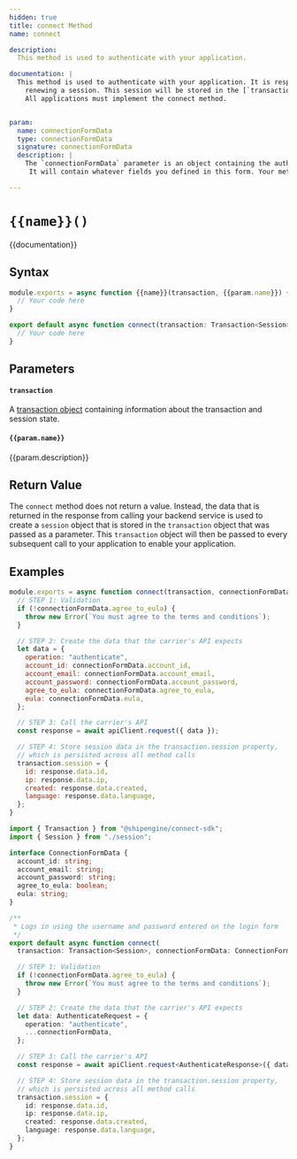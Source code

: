 ```yaml
---
hidden: true
title: connect Method
name: connect

description:
  This method is used to authenticate with your application.

documentation: |
  This method is used to authenticate with your application. It is responsible for verifying the supplied user credentials and establishing or
    renewing a session. This session will be stored in the [`transaction`](./../transaction.mdx) object and will be passed as an argument in every subsequent method call.
    All applications must implement the connect method.


param:
  name: connectionFormData
  type: connectionFormData
  signature: connectionFormData
  description: |
    The `connectionFormData` parameter is an object containing the authentication information gathered using the [connection form](../forms.mdx) you created for your application.
     It will contain whatever fields you defined in this form. Your method must then use this data to perform authentication with your backend service.

---
```

`{{name}}()`
===============================================
{{documentation}}

Syntax
-----------------------------------------------
```javascript
module.exports = async function {{name}}(transaction, {{param.name}}) {
  // Your code here
}
```

```typescript
export default async function connect(transaction: Transaction<Session>, connectionFormData: ConnectionFormData): Promise<void> {
  // Your code here
}
```




Parameters
-----------------------------------------------

#### `transaction`
A [transaction object](../transaction.mdx) containing information about the transaction and session state.

#### `{{param.name}}`
{{param.description}}

Return Value
-----------------------------------------------
The `connect` method does not return a value. Instead, the data that is returned in the response from calling your backend
service is used to create a `session` object that is stored in the `transaction` object that was passed as a parameter. This
`transaction` object will then be passed to every subsequent call to your application to enable your application.


Examples
-----------------------------------------------

```javascript
module.exports = async function connect(transaction, connectionFormData) {
  // STEP 1: Validation
  if (!connectionFormData.agree_to_eula) {
    throw new Error(`You must agree to the terms and conditions`);
  }

  // STEP 2: Create the data that the carrier's API expects
  let data = {
    operation: "authenticate",
    account_id: connectionFormData.account_id,
    account_email: connectionFormData.account_email,
    account_password: connectionFormData.account_password,
    agree_to_eula: connectionFormData.agree_to_eula,
    eula: connectionFormData.eula,
  };

  // STEP 3: Call the carrier's API
  const response = await apiClient.request({ data });

  // STEP 4: Store session data in the transaction.session property,
  // which is persisted across all method calls
  transaction.session = {
    id: response.data.id,
    ip: response.data.ip,
    created: response.data.created,
    language: response.data.language,
  };
}
```

```typescript
import { Transaction } from "@shipengine/connect-sdk";
import { Session } from "./session";

interface ConnectionFormData {
  account_id: string;
  account_email: string;
  account_password: string;
  agree_to_eula: boolean;
  eula: string;
}

/**
 * Logs in using the username and password entered on the login form
 */
export default async function connect(
  transaction: Transaction<Session>, connectionFormData: ConnectionFormData): Promise<void> {

  // STEP 1: Validation
  if (!connectionFormData.agree_to_eula) {
    throw new Error(`You must agree to the terms and conditions`);
  }

  // STEP 2: Create the data that the carrier's API expects
  let data: AuthenticateRequest = {
    operation: "authenticate",
    ...connectionFormData,
  };

  // STEP 3: Call the carrier's API
  const response = await apiClient.request<AuthenticateResponse>({ data });

  // STEP 4: Store session data in the transaction.session property,
  // which is persisted across all method calls
  transaction.session = {
    id: response.data.id,
    ip: response.data.ip,
    created: response.data.created,
    language: response.data.language,
  };
}
```
